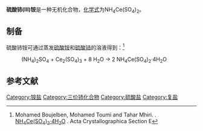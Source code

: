 {{chembox
| Verifiedfields = 
| Watchedfields = 
| verifiedrevid = 
| Name = 硫酸铈(III)铵
| NameEn = Ammonium Cerium(III) Sulfate
|CustomizedImage=[[File:2.svg|File:2.svg]][[File:Sulfat-Ion.svg|File:Sulfat-Ion.svg]][[File:Ce3+.svg|File:Ce3+.svg]][[File:Ammonium.svg|File:Ammonium.svg]]
| IUPACName = 
| OtherNames =
|Section1={{Chembox Identifiers
| CASNo_Ref = {{cascite|correct|CAS}}
| CASNo = 21995-38-0
| CASNo_Comment = 无水
| CASNo2 = 10049-02-2
| CASNo2_Ref = {{cascite|correct|CAS}}
| CASNo2_Comment = 四水
| CASNo3_Comment = 一水
| CASNo3 = 69733-78-4
| CASNo3_Ref = {{cascite|correct|CAS}}
| UNII_Ref = 
| UNII = 
| EINECS = 
| PubChem = 
| InChI = 
| SMILES = [NH4+].[Ce+3].[O-]S(=O)(=O)[O-].[O-]S(=O)(=O)[O-]
  }}
|Section3={{Chembox Properties
| Formula = NH<sub>4</sub>Ce(SO<sub>4</sub>)<sub>2</sub>
| MolarMass = 350.285（无水）<BR>422.349（四水）
| Appearance = 
| Solubility = 
| MeltingPt = 
| MeltingPt_notes = 
| Density = 
  }}
}}
'''硫酸铈(III)铵'''是一种无机化合物，[[化学式|化学式]]为NH<sub>4</sub>Ce(SO<sub>4</sub>)<sub>2</sub>。

==制备==
硫酸铈铵可通过蒸发[[硫酸铵|硫酸铵]]和[[硫酸铈|硫酸铈]]的溶液得到：<ref>Mohamed Boujelben, Mohamed Toumi and Tahar Mhiri. . [http://journals.iucr.org/e/issues/2007/06/00/wm2108/wm2108fig1.html NH<sub>4</sub>Ce(SO<sub>4</sub>)<sub>2</sub>·4H<sub>2</sub>O] {{Wayback|url=http://journals.iucr.org/e/issues/2007/06/00/wm2108/wm2108fig1.html |date=20170215032118 }}. Acta Crystallographica Section E</ref>
: (NH<sub>4</sub>)<sub>2</sub>SO<sub>4</sub> + Ce<sub>2</sub>(SO<sub>4</sub>)<sub>3</sub> + 8 H<sub>2</sub>O → 2  NH<sub>4</sub>Ce(SO<sub>4</sub>)<sub>2</sub>·4H<sub>2</sub>O

==参考文献==
{{reflist}}

{{铵盐}}
{{铈化合物}}
{{硫酸盐}}

[[Category:铵盐|Category:铵盐]]
[[Category:三价铈化合物|Category:三价铈化合物]]
[[Category:硫酸盐|Category:硫酸盐]]
[[Category:复盐|Category:复盐]]